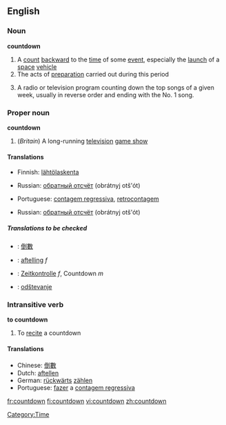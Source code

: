==English==

===Noun===
{{wikipedia}}
'''countdown'''

# A [[count]] [[backward]] to the [[time]] of some [[event]], especially the [[launch]] of a [[space]] [[vehicle]]
# The acts of [[preparation]] carried out during this period
# {{slang}} A radio or television program counting down the top songs of a given week, usually in reverse order and ending with the No. 1 song.

===Proper noun===
'''countdown'''

# (''Britain'') A long-running [[television]] [[game show]]

====Translations====
{{trans-top|A count backward to the time of some event}}
*Finnish: [[lähtölaskenta]]
{{trans-mid}}
*Russian: [[обратный отсчёт]] (obrátnyj otš'ót) {{m}}
{{trans-bottom}}

{{trans-top|The acts of preparation carried out during this period}}
*Portuguese: [[contagem regressiva]], [[retrocontagem]] {{f}}
{{trans-mid}}
*Russian: [[обратный отсчёт]] (obrátnyj otš'ót) {{m}}
{{trans-bottom}}

{{trans-top|A radio or television program counting down the top songs of a given week}}
{{trans-mid}}
{{trans-bottom}}

=====Translations to be checked=====
{{checktrans}}
{{top}}
*{{ttbc|Chinese}}: [[倒數]]
*{{ttbc|Dutch}}: [[aftelling]] ''f''
*{{ttbc|German}}: [[Zeitkontrolle]] ''f'', Countdown ''m''
{{mid}}
*{{ttbc|Slovene}}: [[odštevanje]] {{n}}
{{bottom}}

===Intransitive verb===
'''to countdown'''

# To [[recite]] a countdown

====Translations====
*Chinese: [[倒數]]
*Dutch: [[aftellen]]
*German: [[rückwärts]] [[zählen]]
*Portuguese: [[fazer]] a [[contagem regressiva]]

[[Category:Time]]

[[fr:countdown]]
[[fi:countdown]]
[[vi:countdown]]
[[zh:countdown]]